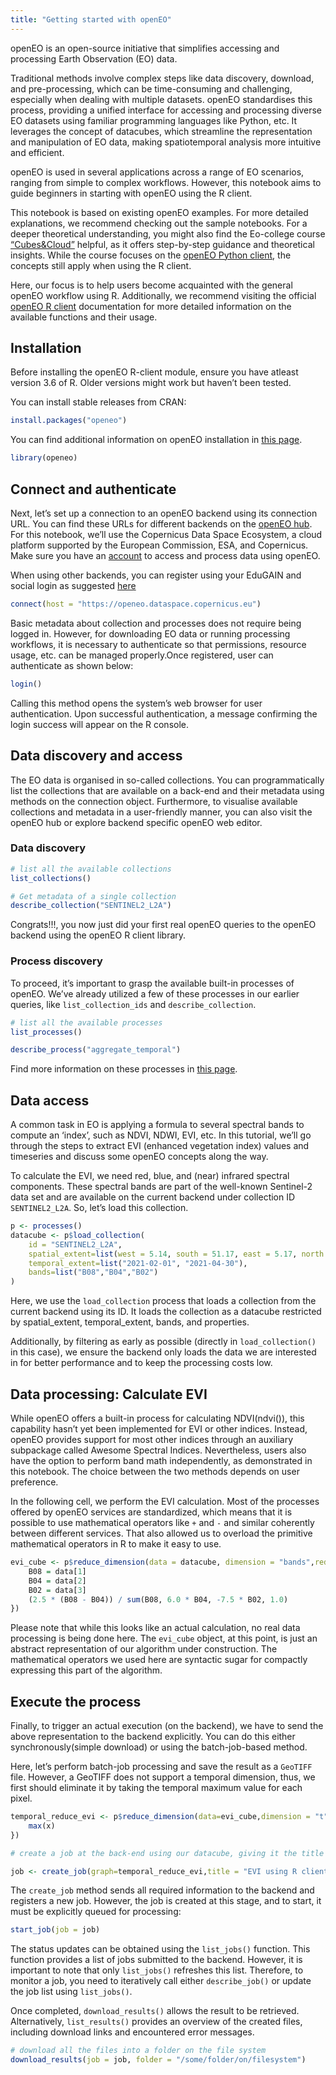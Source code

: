 ```yaml
---
title: "Getting started with openEO"
---
```


openEO is an open-source initiative that simplifies accessing and processing Earth Observation (EO) data.

Traditional methods involve complex steps like data discovery, download, and pre-processing, which can be time-consuming and challenging, especially when dealing with multiple datasets. openEO standardises this process, providing a unified interface for accessing and processing diverse EO datasets using familiar programming languages like Python, etc. It leverages the concept of datacubes, which streamline the representation and manipulation of EO data, making spatiotemporal analysis more intuitive and efficient.

openEO is used in several applications across a range of EO scenarios, ranging from simple to complex workflows. However, this notebook aims to guide beginners in starting with openEO using the R client.

This notebook is based on existing openEO examples. For more detailed explanations, we recommend checking out the sample notebooks. For a deeper theoretical understanding, you might also find the Eo-college course ["Cubes&Cloud"](https://eo-college.org/courses/cubes-and-clouds/) helpful, as it offers step-by-step guidance and theoretical insights. While the course focuses on the [openEO Python client](https://open-eo.github.io/openeo-python-client/index.html), the concepts still apply when using the R client.

Here, our focus is to help users become acquainted with the general openEO workflow using R. Additionally, we recommend visiting the official [openEO R client](https://open-eo.github.io/openeo-r-client/) documentation for more detailed information on the available functions and their usage.


## Installation

Before installing the openEO R-client module, ensure you have atleast version 3.6 of R. Older versions might work but haven't been tested.

You can install stable releases from CRAN:

```r
install.packages("openeo")
```

You can find additional information on openEO installation in [this page](https://open-eo.github.io/openeo-r-client/#installation).

```r
library(openeo)

```


## Connect and authenticate

Next, let's set up a connection to an openEO backend using its connection URL. You can find these URLs for different backends on the [openEO hub](https://hub.openeo.org/). For this notebook, we'll use the Copernicus Data Space Ecosystem, a cloud platform supported by the European Commission, ESA, and Copernicus. Make sure you have an [account](https://identity.dataspace.copernicus.eu/auth/realms/CDSE/protocol/openid-connect/auth?client_id=cdse-public&response_type=code&scope=openid&redirect_uri=https%3A//dataspace.copernicus.eu/account/confirmed/1) to access and process data using openEO.

When using other backends, you can register using your EduGAIN and social login as suggested [here](https://docs.openeo.cloud/join/free_trial.html)

```r
connect(host = "https://openeo.dataspace.copernicus.eu")

```

Basic metadata about collection and processes does not require being logged in. However, for downloading EO data or running processing workflows, it is necessary to authenticate so that permissions, resource usage, etc. can be managed properly.Once registered, user can authenticate as shown below:

```r
login()

```

Calling this method opens the system’s web browser for user authentication. Upon successful authentication, a message confirming the login success will appear on the R console.

## Data discovery and access

The EO data is organised in so-called collections. You can programmatically list the collections that are available on a back-end and their metadata using methods on the connection object. Furthermore, to visualise available collections and metadata in a user-friendly manner, you can also visit the openEO hub or explore backend specific openEO web editor.

### Data discovery


```r
# list all the available collections
list_collections()

```

```r
# Get metadata of a single collection
describe_collection("SENTINEL2_L2A")

```

Congrats!!!, you now just did your first real openEO queries to the openEO backend using the openEO R client library.


### Process discovery

To proceed, it's important to grasp the available built-in processes of openEO. We've already utilized a few of these processes in our earlier queries, like `list_collection_ids` and `describe_collection`.

```r
# list all the available processes
list_processes()
```

```r
describe_process("aggregate_temporal")

```

Find more information on these processes in [this page](https://processes.openeo.org/).


## Data access

A common task in EO is applying a formula to several spectral bands to compute an ‘index’, such as NDVI, NDWI, EVI, etc. In this tutorial, we’ll go through the steps to extract EVI (enhanced vegetation index) values and timeseries and discuss some openEO concepts along the way.

To calculate the EVI, we need red, blue, and (near) infrared spectral components. These spectral bands are part of the well-known Sentinel-2 data set and are available on the current backend under collection ID `SENTINEL2_L2A`. So, let's load this collection.

```r
p <- processes()
datacube <- p$load_collection(
    id = "SENTINEL2_L2A",
    spatial_extent=list(west = 5.14, south = 51.17, east = 5.17, north = 51.19),
    temporal_extent=list("2021-02-01", "2021-04-30"),
    bands=list("B08","B04","B02")
)

```
Here, we use the `load_collection` process that loads a collection from the current backend using its ID. It loads the collection as a datacube restricted by spatial_extent, temporal_extent, bands, and properties.

Additionally, by filtering as early as possible (directly in `load_collection()` in this case), we ensure the backend only loads the data we are interested in for better performance and to keep the processing costs low. 

## Data processing: Calculate EVI

While openEO offers a built-in process for calculating NDVI(ndvi()), this capability hasn't yet been implemented for EVI or other indices. Instead, openEO provides support for most other indices through an auxiliary subpackage called Awesome Spectral Indices. Nevertheless, users also have the option to perform band math independently, as demonstrated in this notebook. The choice between the two methods depends on user preference.

In the following cell, we perform the EVI calculation.
Most of the processes offered by openEO services are standardized, which means that it is possible to use mathematical operators like `+` and `-` and similar coherently between different services. That also allowed us to overload the primitive mathematical operators in R to make it easy to use.
 

```r
evi_cube <- p$reduce_dimension(data = datacube, dimension = "bands",reducer = function(data,context) {
    B08 = data[1]
    B04 = data[2]
    B02 = data[3]
    (2.5 * (B08 - B04)) / sum(B08, 6.0 * B04, -7.5 * B02, 1.0)
})

```

Please note that while this looks like an actual calculation, no real data processing is being done here. The `evi_cube` object, at this point, is just an abstract representation of our algorithm under construction. The mathematical operators we used here are syntactic sugar for compactly expressing this part of the algorithm.

## Execute the process

Finally, to trigger an actual execution (on the backend), we have to send the above representation to the backend explicitly. You can do this either synchronously(simple download) or using the batch-job-based method. 

Here, let’s perform batch-job processing and save the result as a `GeoTIFF` file. However, a GeoTIFF does not support a temporal dimension, thus, we first should eliminate it by taking the temporal maximum value for each pixel.

```r
temporal_reduce_evi <- p$reduce_dimension(data=evi_cube,dimension = "t", reducer = function(x,y){
    max(x)
})

```

```r
# create a job at the back-end using our datacube, giving it the title `Example Title`

job <- create_job(graph=temporal_reduce_evi,title = "EVI using R client")

```

The `create_job` method sends all required information to the backend and registers a new job. However, the job is created at this stage, and to start, it must be explicitly queued for processing:

```r
start_job(job = job)

```

The status updates can be obtained using the `list_jobs()` function. This function provides a list of jobs submitted to the backend. However, it is important to note that only `list_jobs()` refreshes this list. Therefore, to monitor a job, you need to iteratively call either `describe_job()` or update the job list using `list_jobs()`.

Once completed, `download_results()` allows the result to be retrieved. Alternatively, `list_results()` provides an overview of the created files, including download links and encountered error messages.

```r

# download all the files into a folder on the file system
download_results(job = job, folder = "/some/folder/on/filesystem")

```




